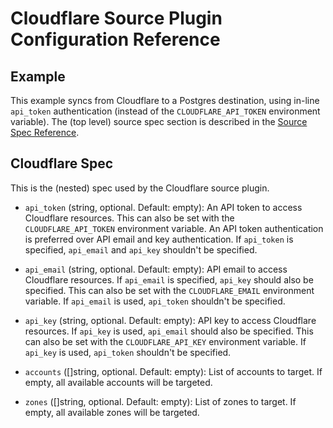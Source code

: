 # Cloudflare Source Plugin Configuration Reference

## Example

This example syncs from Cloudflare to a Postgres destination, using in-line `api_token` authentication (instead of the `CLOUDFLARE_API_TOKEN` environment variable). The (top level) source spec section is described in the [Source Spec Reference](/docs/reference/source-spec).

<Configuration/>

## Cloudflare Spec

This is the (nested) spec used by the Cloudflare source plugin.

- `api_token` (string, optional. Default: empty):
  An API token to access Cloudflare resources. This can also be set with the `CLOUDFLARE_API_TOKEN` environment variable. An API token authentication is preferred over API email and key authentication. If `api_token` is specified, `api_email` and `api_key` shouldn't be specified.

- `api_email` (string, optional. Default: empty):
  API email to access Cloudflare resources. If `api_email` is specified, `api_key` should also be specified. This can also be set with the `CLOUDFLARE_EMAIL` environment variable. If `api_email` is used, `api_token` shouldn't be specified.

- `api_key` (string, optional. Default: empty):
  API key to access Cloudflare resources. If `api_key` is used, `api_email` should also be specified. This can also be set with the `CLOUDFLARE_API_KEY` environment variable. If `api_key` is used, `api_token` shouldn't be specified.

- `accounts` ([]string, optional. Default: empty):
  List of accounts to target. If empty, all available accounts will be targeted.

- `zones` ([]string, optional. Default: empty):
  List of zones to target. If empty, all available zones will be targeted.

